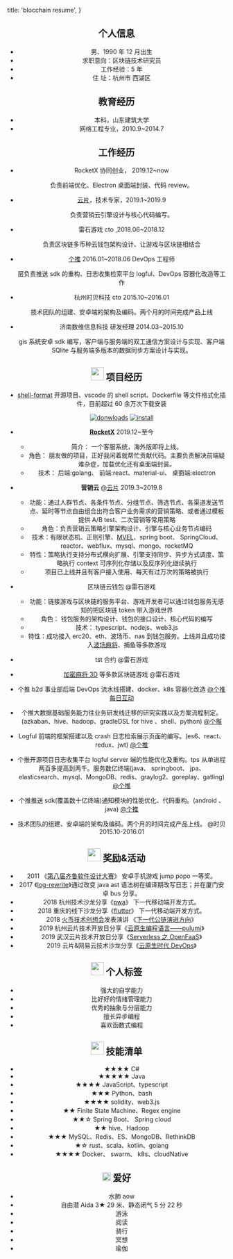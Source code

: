 
  title: 'blocchain resume',
}

<Header />

## <InfoIcon /> 个人信息
- 男、1990 年 12 月出生
- 求职意向：区块链技术研究员
- 工作经验：5 年
- 住 址：杭州市 西湖区

## <CastForEducationIcon /> 教育经历

- 本科，山东建筑大学
- 网络工程专业，2010.9~2014.7


## <WorkIcon /> 工作经历

- RocketX 协同创业， 2019.12~now

  负责前端优化、Electron 桌面端封装、代码 review。

- [云片](https://www.yunpian.com/)，技术专家，2019.1~2019.9

  负责营销云引擎设计与核心代码编写。

- 雷石游戏 cto ,2018.06~2018.12

  负责区块链多币种云钱包架构设计、让游戏与区块链相结合

- [个推](https://www.ge.cn/) 2016.01~2018.06 DevOps 工程师

  层负责推送 sdk 的重构、日志收集检索平台 logful、DevOps 容器化改造等工作

- 杭州时贝科技 cto 2015.10~2016.01

  技术团队的组建、安卓端的架构及编码。两个月的时间完成产品上线

- 济南数维信息科技 研发经理 2014.03~2015.10

  gis 系统安卓 sdk 编写，客户端与服务端的双工通信方案设计与实现、客户端 SQlite 与服务端多版本的数据同步方案设计与实现。

## <img src="assets/project-diagram-solid.svg" width="30px" /> 项目经历

- [shell-format](https://marketplace.visualstudio.com/items?itemName=foxundermoon.shell-format) 开源项目、vscode 的 shell script、Dockerfile 等文件格式化插件，目前超过 60 余万次下载安装

  [![donwloads](https://vsmarketplacebadge.apphb.com/downloads-short/foxundermoon.shell-format.svg)](https://github.com/foxundermoon/vs-shell-format) [![install](https://vsmarketplacebadge.apphb.com/installs-short/foxundermoon.shell-format.svg)](https://github.com/foxundermoon/vs-shell-format)

- [**RocketX**](http://admin.hestech.cn/) 2019.12~至今
  - 简介： 一个客服系统，海外版即将上线。
  - 角色： 朋友做的项目，正好我闲着就帮忙贡献代码。主要负责解决前端疑难杂症，加载优化还有桌面端封装。
  - 技术： 后端:golang、 前端:react、material-ui、 桌面端:electron

* **营销云** @[云片](https://www.yunpian.com/) 2019.3~2019.8

  - 功能：通过人群节点、各条件节点、分组节点、筛选节点、各渠道发送节点、延时等节点自由组合出符合客户业务需求的营销策略、或者通过模板提供 A/B test、二次营销等常用策略
  - 角色：负责营销云策略引擎架构设计、引擎与核心业务节点编码
  - 技术：有限状态机、正则引擎、[MVEL](https://github.com/mvel/mvel)、spring boot、 SpringCloud、reactor、webflux、mysql、mongo、rocketMQ
  - 特性：策略执行支持分布式横向扩展、引擎支持同步、异步方式调度、策略执行 context 可序列化存储以及反序列化继续执行
  - 项目已上线并且有客户接入使用、每天有过万次的策略被执行

* 区块链云钱包 @雷石游戏

  - 功能：链接游戏与区块链的服务平台、游戏开发者可以通过钱包服务无感知的把区块链 token 带入游戏世界
  - 角色： 钱包服务的架构设计、钱包的接口设计、核心代码的编写
  - 技术： typescript、nodejs、web3.js
  - 特性：成功接入 erc20、eth、波场币、nas 到钱包服务。上线并且成功接入[波场麻将](http://www.bite5.com/index.php/article-13078)、捕鱼等多款游戏

* tst 合约 @雷石游戏
* [加密麻将 3D](http://www.bite5.com/index.php/article-13078) 等多款区块链游戏 @雷石游戏
* 个推 b2d 事业部后端 DevOps 流水线搭建、docker、k8s 容器化改造 [@个推 每日互动](https://www.ge.cn/)
* 个推大数据基础服务能力往业务研发线迁移的研究实践以及方案流程制定。(azkaban、hive、hadoop、gradleDSL
  for hive 、shell、python) [@个推](https://www.ge.cn/)
* Logful 前端的框架搭建以及 crash 日志检索展示页面的编写。(es6、react、redux、jwt) [@个推](https://www.ge.cn/)
* 个推开源项目日志收集平台 logful server 端的性能优化及重构。tps 从单进程两百多提高到两千。服务数亿终端(java、 springboot、 jpa、elasticsearch、mysql、MongoDB、redis、graylog2、goreplay、gatling) [@个推](https://www.ge.cn/)
* 个推推送 sdk(覆盖数十亿终端)通知模块的性能优化、代码重构。(android 、java) [@个推](https://www.ge.cn/)
* 技术团队的组建、安卓端的架构及编码。两个月的时间完成产品上线。 @时贝 2015.10-2016.01

## <img src="assets/award-solid.svg" width="30px" /> 奖励&活动

- 2011 《[第八届齐鲁软件设计大赛](https://www.softqilu.com/)》 安卓手机游戏 jump popo 一等奖。
- 2017 《[log-rewrite](https://www.getui.com/cn/industry/2017/05/050383.html)》通过改变 java ast 语法树在编译期改写日志；并在厦门安卓 bus 分享。
- 2018 杭州技术沙龙分享《[pwa](http://www.apkbus.com/thread-591789-1-1.html)》 下一代移动端开发方式。
- 2018 重庆的线下沙龙分享《[flutter](http://www.apkbus.com/thread-596304-1-1.html)》 下一代移动端开发方式。
- 2018 [火币技术创想会](https://t.cj.sina.com.cn/articles/view/5509973368/1486b8578001009zpv)发表演讲 《[下一代公链演进方向](https://bitool.cn/articles-f9b5f82.html)》
- 2019 杭州云片技术开放日分享《[云原生编程语言——pulumi](https://fox.mn/activity/cloudnative-pulumi.pptx)》
- 2019 武汉云片技术开放日分享《[Serverless 之 OpenFaaS](https://mp.weixin.qq.com/s/KjbNeTt6cqx2gwkxRkSJiw)》
- 2019 云片&网易云技术沙龙分享《[云原生时代 DevOps](https://mp.weixin.qq.com/s/QgeFJF6fO0zH-QCEWB0JbA)》

## <img src="assets/user-tag-solid.svg" width="30px" /> 个人标签

- 强大的自学能力
- 比好好的情绪管理能力
- 优秀的抽象与分层能力
- 擅长异步编程
- 喜欢函数式编程

## <img src="assets/tools-solid.svg" width="30px" /> 技能清单

- ★★★★ C#
- ★★★★★ Java
- ★★★★ JavaScript、typescript
- ★★★ Python、bash
- ★★★★ solidity、web3.js
- ★★ Finite State Machine、Regex engine
- ★★☆ Spring Boot、 Spring cloud
- ★★ hive、Hadoop
- ★★★ MySQL、Redis、ES、MongoDB、RethinkDB
- ★☆ rust、scala、kotlin、golang
- ★★★★ Docker、 swarm、 k8s、cloudNative

## <img src="assets/heartbeat-solid.svg" width="20px" /> 爱好

- 水肺 aow
- 自由潜 Aida 3★ 29 米、静态闭气 5 分 22 秒
- 游泳
- 阅读
- 骑行
- 冥想
- 瑜伽

